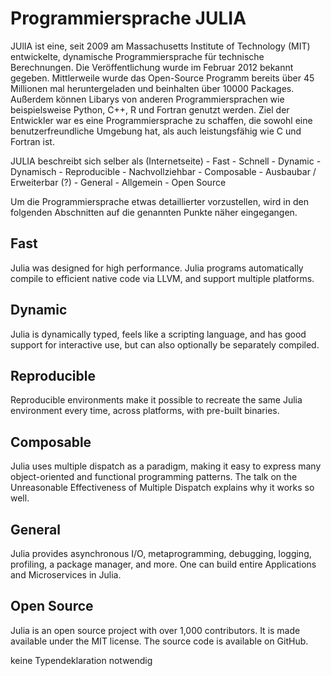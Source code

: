 # Programmiersprache JULIA

JUlIA ist eine, seit 2009 am Massachusetts Institute of Technology (MIT) entwickelte, dynamische Programmiersprache für technische Berechnungen. Die Veröffentlichung wurde im Februar 2012 bekannt gegeben. Mittlerweile wurde das Open-Source Programm bereits über 45 Millionen mal heruntergeladen und beinhalten über 10000 Packages. Außerdem können Libarys von anderen Programmiersprachen wie beispielsweise Python, C++, R und Fortran genutzt werden. Ziel der Entwickler war es eine Programmiersprache zu schaffen, die sowohl eine benutzerfreundliche Umgebung hat, als auch leistungsfähig wie C und Fortran ist. 

JULIA beschreibt sich selber als (Internetseite)
- Fast - Schnell
- Dynamic - Dynamisch
- Reproducible - Nachvollziehbar
- Composable - Ausbaubar / Erweiterbar (?)
- General - Allgemein
- Open Source 

Um die Programmiersprache etwas detaillierter vorzustellen, wird in den folgenden Abschnitten auf die genannten Punkte näher eingegangen.

## Fast
Julia was designed for high performance. Julia programs automatically compile to efficient native code via LLVM, and support multiple platforms.

## Dynamic
Julia is dynamically typed, feels like a scripting language, and has good support for interactive use, but can also optionally be separately compiled.

## Reproducible
Reproducible environments make it possible to recreate the same Julia environment every time, across platforms, with pre-built binaries.

## Composable
Julia uses multiple dispatch as a paradigm, making it easy to express many object-oriented and functional programming patterns. The talk on the Unreasonable Effectiveness of Multiple Dispatch explains why it works so well.

## General
Julia provides asynchronous I/O, metaprogramming, debugging, logging, profiling, a package manager, and more. One can build entire Applications and Microservices in Julia.

## Open Source
Julia is an open source project with over 1,000 contributors. It is made available under the MIT license. The source code is available on GitHub.


keine Typendeklaration notwendig

